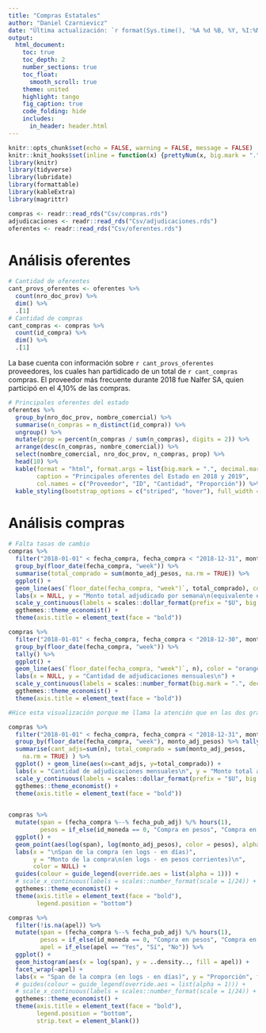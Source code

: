 ```yaml
---
title: "Compras Estatales"
author: "Daniel Czarnievicz"
date: "Última actualización: `r format(Sys.time(), '%A %d %B, %Y, %I:%M %p')`"
output: 
  html_document:
    toc: true
    toc_depth: 2
    number_sections: true
    toc_float: 
      smooth_scroll: true
    theme: united
    highlight: tango
    fig_caption: true
    code_folding: hide
    includes:
      in_header: header.html
---
```


```r
knitr::opts_chunk$set(echo = FALSE, warning = FALSE, message = FALSE)
knitr::knit_hooks$set(inline = function(x) {prettyNum(x, big.mark = ".")})
library(knitr)
library(tidyverse)
library(lubridate)
library(formattable)
library(kableExtra)
library(magrittr)
```

```r
compras <- readr::read_rds("Csv/compras.rds")
adjudicaciones <- readr::read_rds("Csv/adjudicaciones.rds")
oferentes <- readr::read_rds("Csv/oferentes.rds")
```

# Análisis oferentes {.tabset .tabset-fade .tabset-pills}

```r
# Cantidad de oferentes
cant_provs_oferentes <- oferentes %>% 
  count(nro_doc_prov) %>% 
  dim() %>% 
  .[1]
# Cantidad de compras
cant_compras <- compras %>% 
  count(id_compra) %>% 
  dim() %>% 
  .[1]
```

La base cuenta con información sobre `r cant_provs_oferentes` proveedores, los cuales han partidicado de un total de `r cant_compras` compras. El proveedor más frecuente durante 2018 fue Nalfer SA, quien participó en el 4,10% de las compras.

```r
# Principales oferentes del estado
oferentes %>% 
  group_by(nro_doc_prov, nombre_comercial) %>% 
  summarise(n_compras = n_distinct(id_compra)) %>% 
  ungroup() %>%
  mutate(prop = percent(n_compras / sum(n_compras), digits = 2)) %>%
  arrange(desc(n_compras, nombre_comercial)) %>%
  select(nombre_comercial, nro_doc_prov, n_compras, prop) %>% 
  head(10) %>%
  kable(format = "html", format.args = list(big.mark = ".", decimal.mark = ","), escape = FALSE,
        caption = "Principales oferentes del Estado en 2018 y 2019",
        col.names = c("Proveedor", "ID", "Cantidad", "Proporción")) %>%
  kable_styling(bootstrap_options = c("striped", "hover"), full_width = FALSE)
```

# Análisis compras

```r
# Falta tasas de cambio
compras %>% 
  filter("2018-01-01" < fecha_compra, fecha_compra < "2018-12-31", monto_adj > 0) %>%
  group_by(floor_date(fecha_compra, "week")) %>% 
  summarise(total_comprado = sum(monto_adj_pesos, na.rm = TRUE)) %>% 
  ggplot() +
  geom_line(aes(`floor_date(fecha_compra, "week")`, total_comprado), color = "purple") +
  labs(x = NULL, y = "Monto total adjudicado por semana\n(equivalente en millones de pesos corrientes)\n") +
  scale_y_continuous(labels = scales::dollar_format(prefix = "$U", big.mark = ".", decimal.mark = ",", scale = 1/1e6)) +
  ggthemes::theme_economist() +
  theme(axis.title = element_text(face = "bold"))
```

```r
compras %>% 
  filter("2018-01-01" < fecha_compra, fecha_compra < "2018-12-30", monto_adj > 0) %>%
  group_by(floor_date(fecha_compra, "week")) %>% 
  tally() %>% 
  ggplot() +
  geom_line(aes(`floor_date(fecha_compra, "week")`, n), color = "orange") +
  labs(x = NULL, y = "Cantidad de adjudicaciones mensuales\n") +
  scale_y_continuous(labels = scales::number_format(big.mark = ".", decimal.mark = ",")) +
  ggthemes::theme_economist() +
  theme(axis.title = element_text(face = "bold"))
```

```r
#Hice esta visualización porque me llama la atención que en las dos gráficas anteriores, antes de abril de 2018 se da el maximo del monto adjudicado pero el minimo de cantidad de adjudicaciones. Para poder analizar eso bien hacen falta las tasas de cambio (sino de la grafica de mondo adjudicado por semana no se puede sacar ninguna información. También habría que ver si vamos a sacar las compras que no se realizaron de la base.

compras %>% 
  filter("2018-01-01" < fecha_compra, fecha_compra < "2018-12-31", monto_adj > 0) %>%
  group_by(floor_date(fecha_compra, "week"), monto_adj_pesos) %>% tally() %>% 
  summarise(cant_adjs=sum(n), total_comprado = sum(monto_adj_pesos,
    na.rm = TRUE) ) %>%
  ggplot() + geom_line(aes(x=cant_adjs, y=total_comprado)) +
  labs(x = "Cantidad de adjudicaciones mensuales\n", y = "Monto total adjudicado por semana\n(equivalente en millones de pesos corrientes)\n") +
  scale_y_continuous(labels = scales::dollar_format(prefix = "$U", big.mark = ".", decimal.mark = ",", scale = 1/1e6)) +
  ggthemes::theme_economist() +
  theme(axis.title = element_text(face = "bold"))
  
```


```r
compras %>% 
  mutate(span = (fecha_compra %--% fecha_pub_adj) %/% hours(1),
         pesos = if_else(id_moneda == 0, "Compra en pesos", "Compra en otra moneda")) %>% 
  ggplot() +
  geom_point(aes(log(span), log(monto_adj_pesos), color = pesos), alpha = 1/5) +
  labs(x = "\nSpan de la compra (en logs - en días)", 
       y = "Monto de la compra\n(en logs - en pesos corrientes)\n", 
       color = NULL) +
  guides(colour = guide_legend(override.aes = list(alpha = 1))) +
  # scale_x_continuous(labels = scales::number_format(scale = 1/24)) +
  ggthemes::theme_economist() +
  theme(axis.title = element_text(face = "bold"),
        legend.position = "bottom")
```

```r
compras %>% 
  filter(!is.na(apel)) %>% 
  mutate(span = (fecha_compra %--% fecha_pub_adj) %/% hours(1),
         pesos = if_else(id_moneda == 0, "Compra en pesos", "Compra en otra moneda"),
         apel = if_else(apel == "Yes", "Sí", "No")) %>% 
  ggplot() +
  geom_histogram(aes(x = log(span), y = ..density.., fill = apel)) +
  facet_wrap(~apel) +
  labs(x = "Span de la compra (en logs - en días)", y = "Proporción", fill = "Apertura\nElectrónica") +
  # guides(colour = guide_legend(override.aes = list(alpha = 1))) +
  # scale_x_continuous(labels = scales::number_format(scale = 1/24)) +
  ggthemes::theme_economist() +
  theme(axis.title = element_text(face = "bold"),
        legend.position = "bottom",
        strip.text = element_blank())
```

